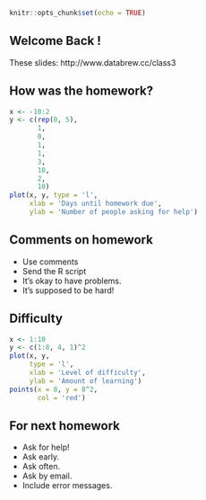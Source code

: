 ```r
knitr::opts_chunk$set(echo = TRUE)
```


## Welcome Back !

These slides: 
http://www.databrew.cc/class3

## How was the homework?

```r
x <- -10:2
y <- c(rep(0, 5),
       1, 
       0, 
       1,
       1, 
       3,
       10,
       2,
       10)
plot(x, y, type = 'l',
     xlab = 'Days until homework due',
     ylab = 'Number of people asking for help')
```

## Comments on homework

- Use comments
- Send the R script
- It's okay to have problems.
- It's supposed to be hard!

## Difficulty

```r
x <- 1:10
y <- c(1:8, 4, 1)^2
plot(x, y,
     type = 'l',
     xlab = 'Level of difficulty',
     ylab = 'Amount of learning')
points(x = 8, y = 8^2,
       col = 'red')
```

## For next homework

- Ask for help!
- Ask early.
- Ask often.
- Ask by email.
- Include error messages.


